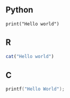 




::: {.panel-tabset group="language"}

## Python

``` .python
print("Hello world")
```

## R

``` .r
cat("Hello world")
```

## C

``` .c
printf("Hello World");
```


:::